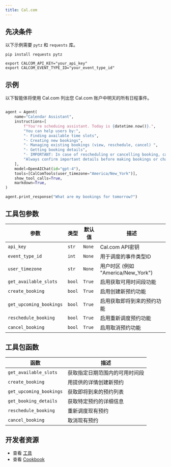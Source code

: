 ```yaml
---
title: Cal.com
---
```

## 先决条件

以下示例需要 `pytz` 和 `requests` 库。

```shell
pip install requests pytz
```

```shell
export CALCOM_API_KEY="your_api_key"
export CALCOM_EVENT_TYPE_ID="your_event_type_id"
```

## 示例

以下智能体将使用 Cal.com 列出您 Cal.com 账户中明天的所有日程事件。

```python cookbook/tools/calcom_tools.py

agent = Agent(
    name="Calendar Assistant",
    instructions=[
        f"You're scheduing assistant. Today is {datetime.now()}.",
        "You can help users by:",
        "- Finding available time slots",
        "- Creating new bookings",
        "- Managing existing bookings (view, reschedule, cancel) ",
        "- Getting booking details",
        "- IMPORTANT: In case of rescheduling or cancelling booking, call the get_upcoming_bookings function to get the booking uid. check available slots before making a booking for given time",
        "Always confirm important details before making bookings or changes.",
    ],
    model=OpenAIChat(id="gpt-4"),
    tools=[CalComTools(user_timezone="America/New_York")],
    show_tool_calls=True,
    markdown=True,
)

agent.print_response("What are my bookings for tomorrow?")
```

## 工具包参数

| 参数               | 类型   | 默认值 | 描述                               |
| ----------------------- | ------ | ------- | ----------------------------------------- |
| `api_key`               | `str`  | `None`  | Cal.com API密钥                           |
| `event_type_id`         | `int`  | `None`  | 用于调度的事件类型ID              |
| `user_timezone`         | `str`  | `None`  | 用户时区 (例如 "America/New_York") |
| `get_available_slots`   | `bool` | `True`  | 启用获取可用时间段功能       |
| `create_booking`        | `bool` | `True`  | 启用创建新预约功能              |
| `get_upcoming_bookings` | `bool` | `True`  | 启用获取即将到来的预约功能          |
| `reschedule_booking`    | `bool` | `True`  | 启用重新调度预约功能              |
| `cancel_booking`        | `bool` | `True`  | 启用取消预约功能                 |

## 工具包函数

| 函数                | 描述                                      |
| ----------------------- | ------------------------------------------------ |
| `get_available_slots`   | 获取指定日期范围内的可用时间段 |
| `create_booking`        | 用提供的详情创建新预约      |
| `get_upcoming_bookings` | 获取即将到来的预约列表                   |
| `get_booking_details`   | 获取特定预约的详细信息              |
| `reschedule_booking`    | 重新调度现有预约                  |
| `cancel_booking`        | 取消现有预约                      |

## 开发者资源

- 查看 [工具](https://github.com/agno-agi/agno/blob/main/libs/agno/agno/tools/calcom.py)
- 查看 [Cookbook](https://github.com/agno-agi/agno/blob/main/cookbook/tools/calcom_tools.py)